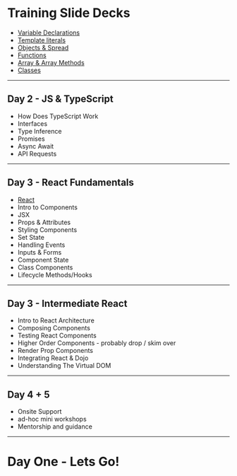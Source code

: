 

# Training Slide Decks

- [Variable Declarations](/decks/variables/#0)
- [Template literals](/decks/template-literals/#0)
- [Objects & Spread](/decks/objects/#0)
- [Functions](/decks/functions/#0)
- [Array & Array Methods](/decks/arrays/#0)
- [Classes](/decks/classes/#0)

---

## Day 2 - JS & TypeScript

- How Does TypeScript Work
- Interfaces
- Type Inference
- Promises
- Async Await
- API Requests

---

## Day 3 - React Fundamentals

- [React](/decks/react/#0)
- Intro to Components
- JSX
- Props & Attributes
- Styling Components
- Set State
- Handling Events
- Inputs & Forms
- Component State
- Class Components
- Lifecycle Methods/Hooks

---

## Day 3 - Intermediate React

- Intro to React Architecture
- Composing Components
- Testing React Components
- Higher Order Components - probably drop / skim over
- Render Prop Components
- Integrating React & Dojo
- Understanding The Virtual DOM

---

## Day 4 + 5

- Onsite Support
- ad-hoc mini workshops
- Mentorship and guidance

---

# Day One - Lets Go!
